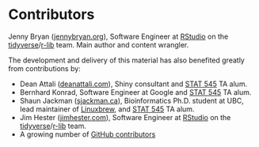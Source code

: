 # Contributors {#sec-contrib}

Jenny Bryan ([jennybryan.org](https://jennybryan.org)), Software Engineer at [RStudio](https://www.rstudio.com) on the [tidyverse](https://www.tidyverse.org)/[r-lib](https://github.com/r-lib/) team. Main author and content wrangler.

The development and delivery of this material has also benefited greatly from contributions by:

  * Dean Attali ([deanattali.com](http://deanattali.com)), Shiny consultant and [STAT 545](http://stat545.com) TA alum.
  * Bernhard Konrad, Software Engineer at Google and [STAT 545](http://stat545.com) TA alum.
  * Shaun Jackman ([sjackman.ca](http://sjackman.ca)), Bioinformatics Ph.D. student at UBC, lead maintainer of [Linuxbrew](http://linuxbrew.sh), and [STAT 545](http://stat545.com) TA alum.
  * Jim Hester ([jimhester.com](https://www.jimhester.com)), Software Engineer at [RStudio](https://www.rstudio.com) on the [tidyverse](https://www.tidyverse.org)/[r-lib](https://github.com/r-lib/) team.
  * A growing number of [GitHub contributors](https://github.com/jennybc/happy-git-with-r/graphs/contributors)
